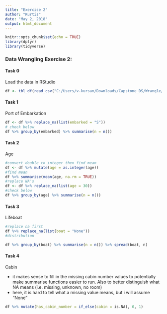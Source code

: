 ```yaml
---
title: "Exercise 2"
author: "Kurtis"
date: "May 2, 2018"
output: html_document
---
```


```r
knitr::opts_chunk$set(echo = TRUE)
library(dplyr)
library(tidyverse)

```

### Data Wrangling Exercise 2: 


#### Task 0
Load the data in RStudio  

```r
df <- tbl_df(read_csv("C:/Users/v-kursan/Downloads/Capstone_DS/Wrangle/2_Basic_Data_Manipulation/titanic_original.csv"))
```

#### Task 1
Port of Embarkation
```r

df <- df %>% replace_na(list(embarked = "S"))
# check below  
df %>% group_by(embarked) %>% summarise(n = n())

```

#### Task 2
Age  
```r
#convert double to integer then find mean
df <- df %>% mutate(age = as.integer(age))
#find mean
df %>% summarise(mean(age, na.rm = TRUE))
#replace NA's
df <- df %>% replace_na(list(age = 30))
#check below
df %>% group_by(age) %>% summarise(n = n())
```

#### Task 3
Lifeboat  
```r
#replace na first
df %>% replace_na(list(boat = "None"))
#distribution

df %>% group_by(boat) %>% summarise(n = n()) %>% spread(boat, n)

```

#### Task 4
Cabin 

* it makes sense to fill in the missing cabin number values to potentially make summarise functions easier to run. Also to better distinguish what NA means (i.e. missing, unknown, no room)
* here, it is hard to tell what a missing value means, but i will assume "None"

```r
df %>% mutate(has_cabin_number = if_else(cabin = is.NA), 0, 1)

```